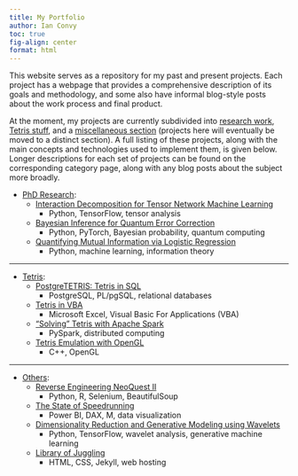 ```yaml
---
title: My Portfolio
author: Ian Convy
toc: true
fig-align: center
format: html
---
```


This website serves as a repository for my past and present projects. Each project has a webpage that provides a comprehensive description of its goals and methodology, and some also have informal blog-style posts about the work process and final product.

At the moment, my projects are currently subdivided into [research work](/projects/phd/phd.qmd), [Tetris stuff](/projects/tetris/tetris.qmd), and a [miscellaneous section](/projects/other/other.qmd) (projects here will eventually be moved to a distinct section). A full listing of these projects, along with the main concepts and technologies used to implement them, is given below. Longer descriptions for each set of projects can be found on the corresponding category page, along with any blog posts about the subject more broadly.

- [PhD Research](/projects/phd/phd.qmd):
    - [Interaction Decomposition for Tensor Network Machine Learning](/projects/phd/decomp/deomp.qmd)
        - Python, TensorFlow, tensor analysis
    - [Bayesian Inference for Quantum Error Correction](/projects/phd/bayesian/bayesian.qmd)
        - Python, PyTorch, Bayesian probability, quantum computing
    - [Quantifying Mutual Information via Logistic Regression](/projects/phd/mi-scaling/mi-scaling.qmd)
        - Python, machine learning, information theory

---

- [Tetris](/projects/tetris/tetris.qmd):
    - [PostgreTETRIS: Tetris in SQL](/projects/tetris/tetris-sql/tetris-sql.qmd)
        - PostgreSQL, PL/pgSQL, relational databases
    - [Tetris in VBA](/projects/tetris/tetris-vba/tetris-vba.qmd)
        - Microsoft Excel, Visual Basic For Applications (VBA)
    - [“Solving” Tetris with Apache Spark](/projects/tetris/tetris-spark/tetris-spark.qmd)
        - PySpark, distributed computing
    - [Tetris Emulation with OpenGL](/projects/tetris/tetris-emulator/tetris-emulator.qmd)
        - C++, OpenGL

---

- [Others](/projects/other/other.qmd):
    - [Reverse Engineering NeoQuest II](/projects/other/neoquest/neoquest.qmd)
        - Python, R, Selenium, BeautifulSoup
    - [The State of Speedrunning](/projects/other/speedrunning/speedrunning.qmd)
        - Power BI, DAX, M, data visualization
    - [Dimensionality Reduction and Generative Modeling using Wavelets](/projects/other/wavelet/wavelet.qmd)
        - Python, TensorFlow, wavelet analysis, generative machine learning
    - [Library of Juggling](/projects/other/libraryofjuggling/libraryofjuggling.qmd)
        - HTML, CSS, Jekyll, web hosting
